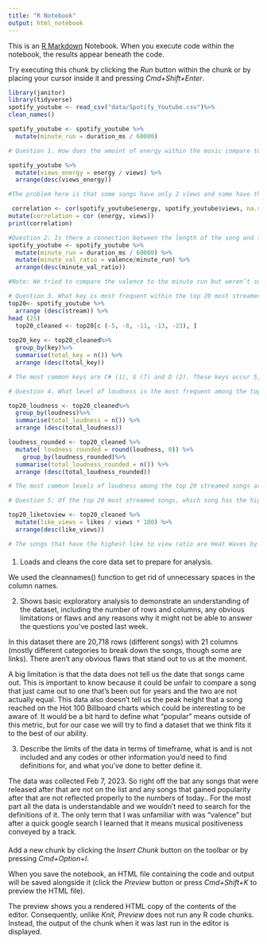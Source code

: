 ```yaml
---
title: "R Notebook"
output: html_notebook
---
```


This is an [R Markdown](http://rmarkdown.rstudio.com) Notebook. When you execute code within the notebook, the results appear beneath the code. 

Try executing this chunk by clicking the *Run* button within the chunk or by placing your cursor inside it and pressing *Cmd+Shift+Enter*. 

```r
library(janitor)
library(tidyverse)
spotify_youtube <- read_csv("data/Spotify_Youtube.csv")%>%
clean_names()

spotify_youtube <- spotify_youtube %>%
  mutate(minute_run = duration_ms / 60000) 
```


```r

# Question 1. How does the amoint of energy within the music compare to the number of views the song has 

spotify_youtube %>%
  mutate(views_energy = energy / views) %>%
  arrange(desc(views_energy))

#The problem here is that some songs have only 2 views and some have thousands of views, is there a better way to compare here? **

 correlation <- cor(spotify_youtube$energy, spotify_youtube$views, na.rm=TRUE)
mutate(correlation = cor (energy, views))
print(correlation)
```



```r
#Question 2: Is there a connection between the length of the song and the valence (mood) of the song?
spotify_youtube <- spotify_youtube %>%
  mutate(minute_run = duration_ms / 60000) %>%
  mutate(minute_val_ratio = valence/minute_run) %>%
  arrange(desc(minute_val_ratio))

#Note: We tried to compare the valence to the minute run but weren’t sure if the number was an accurate representation because the shortest songs were only appearing at the top and some songs did not have valence. We are not sure if there is a better way to find this comparison.  


```





```r
# Question 3. What key is most frequent within the top 20 most streamed songs? 
top20<- spotify_youtube %>%
  arrange (desc(stream)) %>%
head (25)
  top20_cleaned <- top20[c (-5, -8, -11, -13, -23), ] 
  
top20_key <- top20_cleaned%>%
  group_by(key)%>%
  summarise(total_key = n()) %>%
  arrange (desc(total_key))

# The most common keys are C# (1), G (7) and D (2). These keys occur 5, 3 and 2 times respectively. Since the C# key occurs five times, our major finding is that the C# key is occuring about 25% of the time within the top 20 most streamed songs. 
```

```r
# Question 4. What level of loudness is the most frequent among the top 20 streamed songs? 

top20_loudness <- top20_cleaned%>%
  group_by(loudness)%>%
  summarise(total_loudness = n()) %>%
  arrange (desc(total_loudness))

loudness_rounded <- top20_cleaned %>%
  mutate( loudness_rounded = round(loudness, 0)) %>%
    group_by(loudness_rounded)%>%
  summarise(total_loudness_rounded = n()) %>%
  arrange (desc(total_loudness_rounded))

# The most common levels of loudness among the top 20 streamed songs are -6, -7 and -5, which occurred 8, 4 and 2 times within the data set respectively. Since 8 out of the 20 most streamed songs have a loudness of -6, this occurs about 40% of the time. We could not figure out how loud that actually is because when we researched decibels the meausuring unit was a completely different scale then our data set had it as. 
```



```r
# Question 5: Of the top 20 most streamed songs, which song has the highest like to view ratio?

top20_liketoview <- top20_cleaned %>%
  mutate(like_views = likes / views * 100) %>%
  arrange(desc(like_views))

# The songs that have the highest like to view ratio are Heat Waves by Glass Animals and Stay by The Kid Laroi (feat. Justin Bieber), these songs both have approximately a 1.49 % like to view ratio. This means that about 1.49% of all the people who viewed their respective music videos on Youtube gave it a like. 

```

####

1. Loads and cleans the core data set to prepare for analysis.

We used the cleannames() function to get rid of unnecessary spaces in the column names. 


 2. Shows basic exploratory analysis to demonstrate an understanding of the dataset, including the number of rows and columns, any obvious limitations or flaws and any reasons why it might not be able to answer the questions you've posted last week. 


In this dataset there are 20,718 rows (different songs) with 21 columns (mostly different categories to break down the songs, though some are links). There aren’t any obvious flaws that stand out to us at the moment. 

A big limitation is that the data does not tell us the date that songs came out. This is important to know because it could be unfair to compare a song that just came out to one that’s been out for years and the two are not actually equal. This data also doesn’t tell us the peak height that a song reached on the Hot 100 Billboard charts which could be interesting to be aware of. It would be a bit hard to define what “popular” means outside of this metric, but for our case we will try to find a dataset that we think fits it to the best of our ability. 

3. Describe the limits of the data in terms of timeframe, what is and is not included and any codes or other information you'd need to find definitions for, and what you've done to better define it.

The data was collected Feb 7, 2023. So right off the bat any songs that were released after that are not on the list and any songs that gained popularity after that are not reflected properly to the numbers of today.. For the most part all the data is understandable and we wouldn’t need to search for the definitions of it. The only term that I was unfamiliar with was “valence” but after a quick google search I learned that it means musical positiveness conveyed by a track.

####



Add a new chunk by clicking the *Insert Chunk* button on the toolbar or by pressing *Cmd+Option+I*.

When you save the notebook, an HTML file containing the code and output will be saved alongside it (click the *Preview* button or press *Cmd+Shift+K* to preview the HTML file). 

The preview shows you a rendered HTML copy of the contents of the editor. Consequently, unlike *Knit*, *Preview* does not run any R code chunks. Instead, the output of the chunk when it was last run in the editor is displayed.



